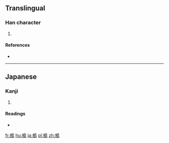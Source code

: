 ==Translingual==

===Han character===
{{Han char|rn=75|rad=木|as=10|sn=14|four=|canj=DHAU}}

# {{defn|Han|sort=木10}}

====References====
* {{Han ref|kx=0546.251|hdz=21266.061|uh=69DD|ud=27101}}

----

==Japanese==

===Kanji===
{{ja-kanji|grade=|rs=木10}}

# {{defn|lang=ja|sort=木10}}

====Readings====
* {{ja-readings|on=[[とう]] (tō)|kun=[[かし]] (kashi)}}

[[fr:槝]]
[[hu:槝]]
[[ja:槝]]
[[pl:槝]]
[[zh:槝]]